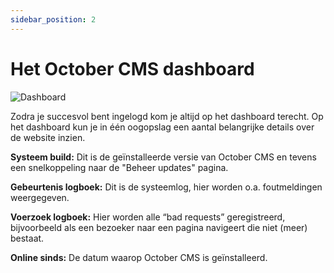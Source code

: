 ```yaml
---
sidebar_position: 2
---
```


# Het October CMS dashboard

![Dashboard](/img/basics/dashboard.png)

Zodra je succesvol bent ingelogd kom je altijd op het dashboard terecht. Op het dashboard kun je in één oogopslag een aantal belangrijke details over de website inzien.

**Systeem build:** Dit is de geïnstalleerde versie van October CMS en tevens een snelkoppeling naar de "Beheer updates" pagina.

**Gebeurtenis logboek:** Dit is de systeemlog, hier worden o.a. foutmeldingen weergegeven.

**Voerzoek logboek:** Hier worden alle “bad requests” geregistreerd, bijvoorbeeld als een bezoeker naar een pagina navigeert die niet (meer) bestaat.

**Online sinds:** De datum waarop October CMS is geïnstalleerd.

